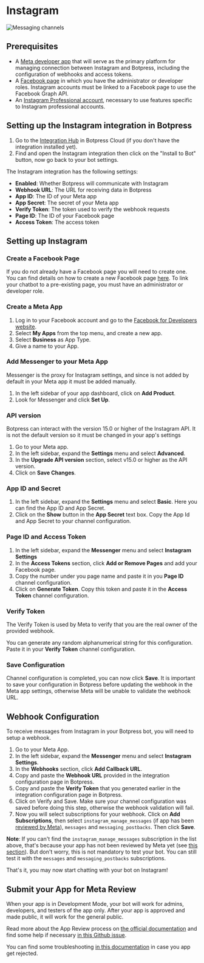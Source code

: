 # Instagram

![Messaging channels](/docs/content/instagram-banner.png)

## Prerequisites

- A [Meta developer app](https://developers.facebook.com/apps) that will serve as the primary platform for managing connection between Instagram and Botpress, including the configuration of webhooks and access tokens.
- A [Facebook page](https://www.facebook.com/pages/create) in which you have the administrator or developer roles. Instagram accounts must be linked to a Facebook page to use the Facebook Graph API.
- An [Instagram Professional account](https://business.instagram.com/), necessary to use features specific to Instagram professional accounts.

## Setting up the Instagram integration in Botpress

1. Go to the [Integration Hub](https://app.botpress.cloud/hub) in Botpress Cloud (if you don't have the integration installed yet).
1. Find and open the Instagram integration then click on the "Install to Bot" button, now go back to your bot settings.

The Instagram integration has the following settings:

- **Enabled**: Whether Botpress will communicate with Instagram
- **Webhook URL**: The URL for receiving data in Botpress
- **App ID**: The ID of your Meta app
- **App Secret**: The secret of your Meta app
- **Verify Token**: The token used to verify the webhook requests
- **Page ID**: The ID of your Facebook page
- **Access Token**: The access token

## Setting up Instagram

### Create a Facebook Page

If you do not already have a Facebook page you will need to create one. You can find details on how to create a new Facebook page [here](https://www.facebook.com/pages/create/). To link your chatbot to a pre-existing page, you must have an administrator or developer role.

### Create a Meta App

1. Log in to your Facebook account and go to the [Facebook for Developers website](https://developers.facebook.com/).
1. Select **My Apps** from the top menu, and create a new app.
1. Select **Business** as App Type.
1. Give a name to your App.

### Add Messenger to your Meta App

Messenger is the proxy for Instagram settings, and since is not added by default in your Meta app it must be added manually.

1. In the left sidebar of your app dashboard, click on **Add Product**.
1. Look for Messenger and click **Set Up**.

### API version

Botpress can interact with the version 15.0 or higher of the Instagram API. It is not the default version so it must be changed in your app's settings

1. Go to your Meta app.
1. In the left sidebar, expand the **Settings** menu and select **Advanced**.
1. In the **Upgrade API version** section, select v15.0 or higher as the API version.
1. Click on **Save Changes**.

### App ID and Secret

1. In the left sidebar, expand the **Settings** menu and select **Basic**. Here you can find the App ID and App Secret.
1. Click on the **Show** button in the **App Secret** text box. Copy the App Id and App Secret to your channel configuration.

### Page ID and Access Token

1. In the left sidebar, expand the **Messenger** menu and select **Instagram Settings**
1. In the **Access Tokens** section, click **Add or Remove Pages** and add your Facebook page.
1. Copy the number under you page name and paste it in you **Page ID** channel configuration.
1. Click on **Generate Token**. Copy this token and paste it in the **Access Token** channel configuration.

### Verify Token

The Verify Token is used by Meta to verify that you are the real owner of the provided webhook.

You can generate any random alphanumerical string for this configuration. Paste it in your **Verify Token** channel configuration.

### Save Configuration

Channel configuration is completed, you can now click **Save**. It is important to save your configuration in Botpress before updating the webhook in the Meta app settings, otherwise Meta will be unable to validate the webhook URL.

## Webhook Configuration

To receive messages from Instagram in your Botpress bot, you will need to setup a webhook.

1. Go to your Meta App.
1. In the left sidebar, expand the **Messenger** menu and select **Instagram Settings**.
1. In the **Webhooks** section, click **Add Callback URL**.
1. Copy and paste the **Webhook URL** provided in the integration configuration page in Botpress.
1. Copy and paste the **Verify Token** that you generated earlier in the integration configuration page in Botpress.
1. Click on Verify and Save. Make sure your channel configuration was saved before doing this step, otherwise the webhook validation will fail.
1. Now you will select subscriptions for your webhook. Click on **Add Subscriptions**, then select `instagram_manage_messages` (if app has been [reviewed by Meta](#submit-your-app-for-meta-review)), `messages` and `messaging_postbacks`. Then click **Save**.

**Note**: If you can't find the `instagram_manage_messages` subscription in the list above, that's because your app has not been reviewed by Meta yet (see [this section](#submit-your-app-for-meta-review)). But don't worry, this is not mandatory to test your bot. You can still test it with the `messages` and `messaging_postbacks` subscriptions.

That's it, you may now start chatting with your bot on Instagram!

## Submit your App for Meta Review

When your app is in Development Mode, your bot will work for admins, developers, and testers of the app only. After your app is approved and made public, it will work for the general public.

Read more about the App Review process on [the official documentation](https://developers.facebook.com/docs/app-review/submission-guide/) and find some help if necessary [in this Github issue](https://github.com/microsoft/botframework-sdk/issues/1465).

You can find some troubleshooting [in this documentation](https://developers.facebook.com/docs/app-review/support/rejection-guides/instagram/) in case you app get rejected.

